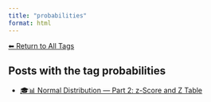 ```yaml
---
title: "probabilities"
format: html
---
```


[⬅ Return to All Tags](../tags.qmd)

## Posts with the tag **probabilities**

- [🎓📊 Normal Distribution — Part 2: z-Score and Z Table](/posts/courses/statistics/normal_distribution/part-2/normal-distribution-part2.html)
